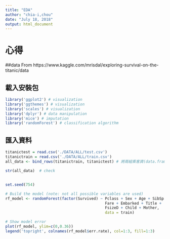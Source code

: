 ```yaml
---
title: "EDA"
author: "chia-i,chou"
date: "July 18, 2018"
output: html_document
---
```

# 心得

##data From https://www.kaggle.com/mrisdal/exploring-survival-on-the-titanic/data

## 載入安裝包
```r
library('ggplot2') # visualization
library('ggthemes') # visualization
library('scales') # visualization
library('dplyr') # data manipulation
library('mice') # imputation
library('randomForest') # classification algorithm
```

## 匯入資料
```r
titanictest = read.csv('./DATA/ALL/test.csv')
titanictrain = read.csv('./DATA/ALL/train.csv')
all_data <- bind_rows(titanictrain, titanictest) # 將兩組乘客資(data.frame)料合併成一個檔,bind_rows在'dylpr'

str(all_data)  # check
```

##
```r
set.seed(754)

# Build the model (note: not all possible variables are used)
rf_model <- randomForest(factor(Survived) ~ Pclass + Sex + Age + SibSp + Parch + 
                                            Fare + Embarked + Title + 
                                            FsizeD + Child + Mother,
                                            data = train)

# Show model error
plot(rf_model, ylim=c(0,0.36))
legend('topright', colnames(rf_model$err.rate), col=1:3, fill=1:3)
```